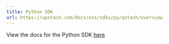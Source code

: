 ---
title: Python SDK
url: https://upstash.com/docs/oss/sdks/py/qstash/overview
---

View the docs for the Python SDK [here](/oss/sdks/py/qstash/overview)